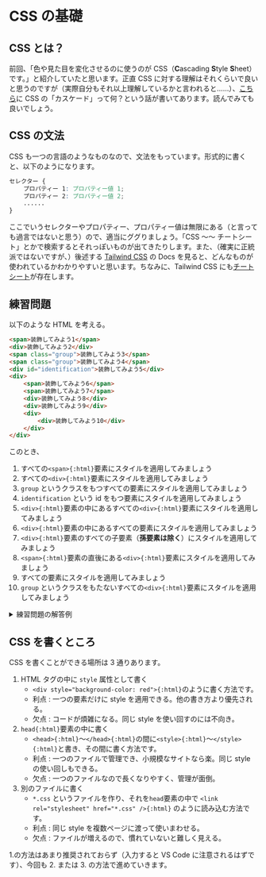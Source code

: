 
# CSS の基礎

## CSS とは？

前回、「色や見た目を変化させるのに使うのが CSS（**C**ascading **S**tyle **S**heet）です。」と紹介していたと思います。正直 CSS に対する理解はそれくらいで良いと思うのですが（実際自分もそれ以上理解しているかと言われると……）、[こちら](https://developer.mozilla.org/ja/docs/Web/CSS/Cascade)に CSS の「カスケード」って何？という話が書いてあります。読んでみても良いでしょう。

## CSS の文法

CSS も一つの言語のようなものなので、文法をもっています。形式的に書くと、以下のようになります。

```css
セレクター {
    プロパティー 1: プロパティー値 1;
    プロパティー 2: プロパティー値 2;
    ......
}
```

ここでいうセレクターやプロパティー、プロパティー値は無限にある（と言っても過言ではないと思う）ので、適当にググりましょう。「CSS 〜〜 チートシート」とかで検索するとそれっぽいものが出てきたりします。また、（確実に正統派ではないですが、）後述する [Tailwind CSS](https://tailwindcss.com/) の Docs を見ると、どんなものが使われているかわかりやすいと思います。ちなみに、Tailwind CSS にも[チートシート](https://tailwindcomponents.com/cheatsheet/)が存在します。

## 練習問題

以下のような HTML を考える。

```html
<span>装飾してみよう1</span>
<div>装飾してみよう2</div>
<span class="group">装飾してみよう3</span>
<span class="group">装飾してみよう4</span>
<div id="identification">装飾してみよう5</div>
<div>
    <span>装飾してみよう6</span>
    <span>装飾してみよう7</span>
    <div>装飾してみよう8</div>
    <div>装飾してみよう9</div>
    <div>
        <div>装飾してみよう10</div>
    </div>
</div>
```

このとき、

1. すべての`<span>{:html}`要素にスタイルを適用してみましょう
1. すべての`<div>{:html}`要素にスタイルを適用してみましょう
1. `group` というクラスをもつすべての要素にスタイルを適用してみましょう
1. `identification` という id をもつ要素にスタイルを適用してみましょう
1. `<div>{:html}`要素の中にあるすべての`<div>{:html}`要素にスタイルを適用してみましょう
1. `<div>{:html}`要素の中にあるすべての要素にスタイルを適用してみましょう
1. `<div>{:html}`要素のすべての子要素（**孫要素は除く**）にスタイルを適用してみましょう
1. `<span>{:html}`要素の直後にある`<div>{:html}`要素にスタイルを適用してみましょう
1. すべての要素にスタイルを適用してみましょう
1. `group` というクラスをもたないすべての`<div>{:html}`要素にスタイルを適用してみましょう

<details>
<summary>練習問題の解答例</summary>

```css
/* 1. すべての<span>要素 */
span {
    color: red;
}
/* 2. すべての<div>要素 */
div {
    color: red;
}
/* 3. groupというクラスをもつすべての要素 */
.group {
    color: red;
}
/* 4. identificationというidをもつ要素 */
#identification {
    color: red;
}
/* 5. <div>要素の中にあるすべての<div>要素 */
div div {
    color: red;
}
/* 6. <div>要素の中にあるすべての要素 */
div * {
    color: red;
}
/* 7. <div>要素の子要素である<div>要素（孫要素は除く） */
div > div {
    color: red;
}
/* 8. <span>要素の直後にある<div>要素 */
span + div {
    color: red;
}
/* 9. すべての要素 */
* {
    color: red;
}
/* 10. groupというクラスをもたないすべての<div>要素 */
div:not(.group) {
    color: red;
}
```

</details>

## CSS を書くところ

CSS を書くことができる場所は 3 通りあります。

1. HTML タグの中に `style` 属性として書く
    - `<div style="background-color: red">{:html}`のように書く方法です。
    - 利点 : 一つの要素だけに style を適用できる。他の書き方より優先される。
    - 欠点 : コードが煩雑になる。同じ style を使い回すのには不向き。
1. `head{:html}`要素の中に書く
    - `<head>{:html}`〜`</head>{:html}`の間に`<style>{:html}`〜`</style>{:html}`と書き、その間に書く方法です。
    - 利点 : 一つのファイルで管理でき、小規模なサイトなら楽。同じ style の使い回しもできる。
    - 欠点 : 一つのファイルなので長くなりやすく、管理が面倒。
1. 別のファイルに書く
    - `*.css` というファイルを作り、それを`head`要素の中で `<link rel="stylesheet" href="*.css" />{:html}` のように読み込む方法です。
    - 利点 : 同じ style を複数ページに渡って使いまわせる。
    - 欠点 : ファイルが増えるので、慣れていないと難しく見える。

<Callout>
    1.の方法はあまり推奨されておらず（入力すると VS Code
    に注意されるはずです）、今回も 2. または 3. の方法で進めていきます。
</Callout>
